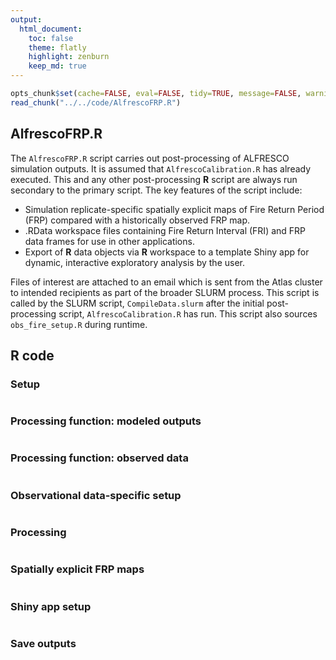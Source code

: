 ```yaml
---
output:
  html_document:
    toc: false
    theme: flatly
    highlight: zenburn
    keep_md: true
---
```


```r
opts_chunk$set(cache=FALSE, eval=FALSE, tidy=TRUE, message=FALSE, warning=FALSE)
read_chunk("../../code/AlfrescoFRP.R")
```

##
##
## AlfrescoFRP.R

The `AlfrescoFRP.R` script carries out post-processing of ALFRESCO simulation outputs.
It is assumed that `AlfrescoCalibration.R` has already executed. This and any other post-processing **R** script are always run secondary to the primary script.
The key features of the script include:

*    Simulation replicate-specific spatially explicit maps of Fire Return Period (FRP) compared with a historically observed FRP map.
*    .RData workspace files containing Fire Return Interval (FRI) and FRP data frames for use in other applications.
*    Export of **R** data objects via **R** workspace to a template Shiny app for dynamic, interactive exploratory analysis by the user.

Files of interest are attached to an email which is sent from the Atlas cluster to intended recipients as part of the broader SLURM process.
This script is called by the SLURM script, `CompileData.slurm` after the initial post-processing script, `AlfrescoCalibration.R` has run.
This script also sources `obs_fire_setup.R` during runtime.

## R code

### Setup

```r
```

### Processing function: modeled outputs

```r
```

### Processing function: observed data

```r
```

### Observational data-specific setup

```r
```

### Processing

```r
```

### Spatially explicit FRP maps

```r
```

### Shiny app setup

```r
```

### Save outputs

```r
```

